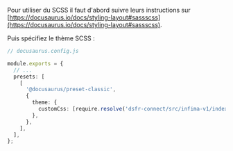 
Pour utiliser du SCSS il faut d'abord suivre leurs instructions sur [https://docusaurus.io/docs/styling-layout#sassscss](https://docusaurus.io/docs/styling-layout#sassscss).

Puis spécifiez le thème SCSS :

```ts
// docusaurus.config.js

module.exports = {
  // ...
  presets: [
    [
      '@docusaurus/preset-classic',
      {
        theme: {
          customCss: [require.resolve('dsfr-connect/src/infima-v1/index.scss')],
        },
      },
    ],
  ],
};
```

<DsfrScssExplanation />
